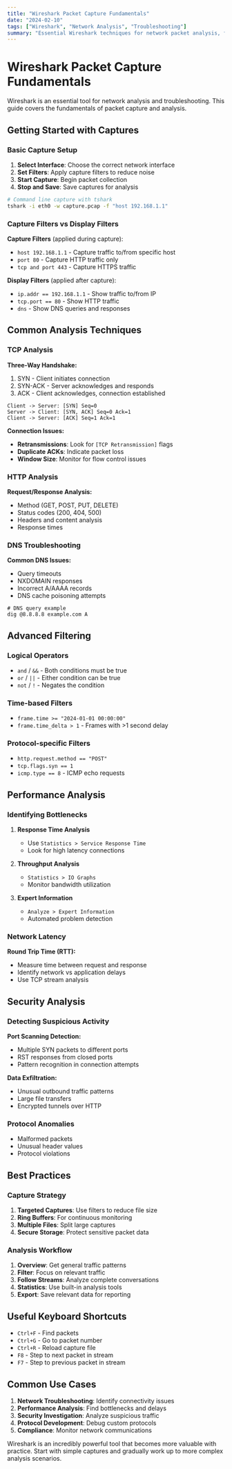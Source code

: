 ```yaml
---
title: "Wireshark Packet Capture Fundamentals"
date: "2024-02-10"
tags: ["Wireshark", "Network Analysis", "Troubleshooting"]
summary: "Essential Wireshark techniques for network packet analysis, filtering, and troubleshooting common network issues."
---
```


# Wireshark Packet Capture Fundamentals

Wireshark is an essential tool for network analysis and troubleshooting. This guide covers the fundamentals of packet capture and analysis.

## Getting Started with Captures

### Basic Capture Setup

1. **Select Interface**: Choose the correct network interface
2. **Set Filters**: Apply capture filters to reduce noise
3. **Start Capture**: Begin packet collection
4. **Stop and Save**: Save captures for analysis

```bash
# Command line capture with tshark
tshark -i eth0 -w capture.pcap -f "host 192.168.1.1"
```

### Capture Filters vs Display Filters

**Capture Filters** (applied during capture):
- `host 192.168.1.1` - Capture traffic to/from specific host
- `port 80` - Capture HTTP traffic only
- `tcp and port 443` - Capture HTTPS traffic

**Display Filters** (applied after capture):
- `ip.addr == 192.168.1.1` - Show traffic to/from IP
- `tcp.port == 80` - Show HTTP traffic
- `dns` - Show DNS queries and responses

## Common Analysis Techniques

### TCP Analysis

**Three-Way Handshake:**
1. SYN - Client initiates connection
2. SYN-ACK - Server acknowledges and responds
3. ACK - Client acknowledges, connection established

```
Client -> Server: [SYN] Seq=0
Server -> Client: [SYN, ACK] Seq=0 Ack=1
Client -> Server: [ACK] Seq=1 Ack=1
```

**Connection Issues:**
- **Retransmissions**: Look for `[TCP Retransmission]` flags
- **Duplicate ACKs**: Indicate packet loss
- **Window Size**: Monitor for flow control issues

### HTTP Analysis

**Request/Response Analysis:**
- Method (GET, POST, PUT, DELETE)
- Status codes (200, 404, 500)
- Headers and content analysis
- Response times

### DNS Troubleshooting

**Common DNS Issues:**
- Query timeouts
- NXDOMAIN responses
- Incorrect A/AAAA records
- DNS cache poisoning attempts

```
# DNS query example
dig @8.8.8.8 example.com A
```

## Advanced Filtering

### Logical Operators
- `and` / `&&` - Both conditions must be true
- `or` / `||` - Either condition can be true
- `not` / `!` - Negates the condition

### Time-based Filters
- `frame.time >= "2024-01-01 00:00:00"`
- `frame.time_delta > 1` - Frames with >1 second delay

### Protocol-specific Filters
- `http.request.method == "POST"`
- `tcp.flags.syn == 1`
- `icmp.type == 8` - ICMP echo requests

## Performance Analysis

### Identifying Bottlenecks

1. **Response Time Analysis**
   - Use `Statistics > Service Response Time`
   - Look for high latency connections

2. **Throughput Analysis**
   - `Statistics > IO Graphs`
   - Monitor bandwidth utilization

3. **Expert Information**
   - `Analyze > Expert Information`
   - Automated problem detection

### Network Latency

**Round Trip Time (RTT):**
- Measure time between request and response
- Identify network vs application delays
- Use TCP stream analysis

## Security Analysis

### Detecting Suspicious Activity

**Port Scanning Detection:**
- Multiple SYN packets to different ports
- RST responses from closed ports
- Pattern recognition in connection attempts

**Data Exfiltration:**
- Unusual outbound traffic patterns
- Large file transfers
- Encrypted tunnels over HTTP

### Protocol Anomalies
- Malformed packets
- Unusual header values
- Protocol violations

## Best Practices

### Capture Strategy
1. **Targeted Captures**: Use filters to reduce file size
2. **Ring Buffers**: For continuous monitoring
3. **Multiple Files**: Split large captures
4. **Secure Storage**: Protect sensitive packet data

### Analysis Workflow
1. **Overview**: Get general traffic patterns
2. **Filter**: Focus on relevant traffic
3. **Follow Streams**: Analyze complete conversations
4. **Statistics**: Use built-in analysis tools
5. **Export**: Save relevant data for reporting

## Useful Keyboard Shortcuts

- `Ctrl+F` - Find packets
- `Ctrl+G` - Go to packet number
- `Ctrl+R` - Reload capture file
- `F8` - Step to next packet in stream
- `F7` - Step to previous packet in stream

## Common Use Cases

1. **Network Troubleshooting**: Identify connectivity issues
2. **Performance Analysis**: Find bottlenecks and delays
3. **Security Investigation**: Analyze suspicious traffic
4. **Protocol Development**: Debug custom protocols
5. **Compliance**: Monitor network communications

Wireshark is an incredibly powerful tool that becomes more valuable with practice. Start with simple captures and gradually work up to more complex analysis scenarios.
